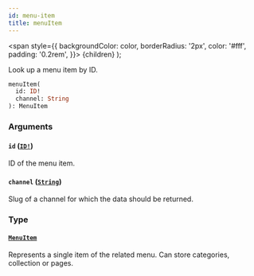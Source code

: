 ```yaml
---
id: menu-item
title: menuItem
---
```


<span
style={{
      backgroundColor: color,
      borderRadius: '2px',
      color: '#fff',
      padding: '0.2rem',
    }}>
{children}
</span>
);

Look up a menu item by ID.

```graphql
menuItem(
  id: ID!
  channel: String
): MenuItem

```

### Arguments

#### `id` ([`ID!`](/api-reference/scalars/id.mdx))

ID of the menu item.

#### `channel` ([`String`](/api-reference/scalars/string.mdx))

Slug of a channel for which the data should be returned.

### Type

#### [`MenuItem`](/api-reference/objects/menu-item.mdx)

Represents a single item of the related menu. Can store categories, collection or pages.
